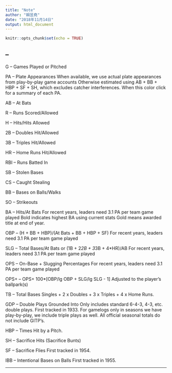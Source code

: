 ```yaml
---
title: "Note"
author: "賴昱堯"
date: "2018年11月14日"
output: html_document
---
```


```r
knitr::opts_chunk$set(echo = TRUE)
```

## --

G -- Games Played or Pitched

PA -- Plate Appearances
When available, we use actual plate appearances from play-by-play game accounts
Otherwise estimated using AB + BB + HBP + SF + SH,
which excludes catcher interferences.
When this color click for a summary of each PA.

AB -- At Bats

R -- Runs Scored/Allowed

H -- Hits/Hits Allowed

2B -- Doubles Hit/Allowed

3B -- Triples Hit/Allowed

HR -- Home Runs Hit/Allowed

RBI -- Runs Batted In

SB -- Stolen Bases

CS -- Caught Stealing

BB -- Bases on Balls/Walks

SO -- Strikeouts

BA -- Hits/At Bats
For recent years, leaders need 3.1 PA
per team game played
Bold indicates highest BA using current stats
Gold means awarded title at end of year.

OBP -- (H + BB + HBP)/(At Bats + BB + HBP + SF)
For recent years, leaders need 3.1 PA
per team game played

SLG -- Total Bases/At Bats or 
(1B + 2*2B + 3*3B + 4*HR)/AB
For recent years, leaders need 3.1 PA
per team game played

OPS -- On-Base + Slugging Percentages 
For recent years, leaders need 3.1 PA
per team game played

OPS+ -- OPS+
100*[OBP/lg OBP + SLG/lg SLG - 1]
Adjusted to the player’s ballpark(s)

TB -- Total Bases
Singles + 2 x Doubles + 3 x Triples + 4 x Home Runs.

GDP -- Double Plays Grounded Into
Only includes standard 6-4-3, 4-3, etc. double plays.
First tracked in 1933.
For gamelogs only in seasons we have play-by-play, we include triple plays as well.
All official seasonal totals do not include GITP's.

HBP -- Times Hit by a Pitch.

SH -- Sacrifice Hits (Sacrifice Bunts)

SF -- Sacrifice Flies
First tracked in 1954.

IBB -- Intentional Bases on Balls
First tracked in 1955.

***

